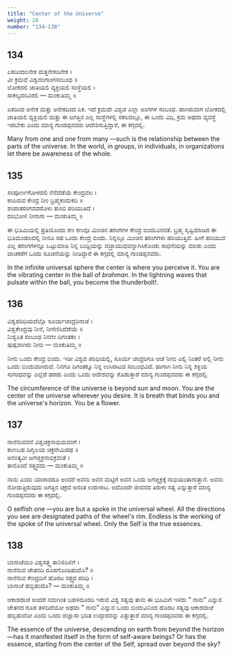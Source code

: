 ```yaml
---
title: "Center of the Universe"
weight: 28
number: "134-138"
---
```


## 134

ಏಕದಿಂದಲನೇಕ ಮತ್ತನೇಕದಿನೇಕ ।  
ವೀ ಕ್ರಮವೆ ವಿಶ್ವದಂಗಾಂಗಸಂಬಂಧ ॥  
ಲೋಕದಲಿ ಜಾತಿಯಲಿ ವ್ಯಕ್ತಿಯಲಿ ಸಂಸ್ಥೆಯಲಿ ।  
ಸಾಕಲ್ಯದರಿವಿರಲಿ — ಮಂಕುತಿಮ್ಮ ॥

ಏಕದಿಂದ ಅನೇಕ ಮತ್ತು ಅನೇಕದಿಂದ ಏಕ. ಇದೆ ಕ್ರಮವೇ ವಿಶ್ವದ ಎಲ್ಲಾ ಅಂಗಗಳ ಸಂಬಂಧ. ಹಾಗಿರುವಾಗ ಲೋಕದಲ್ಲಿ ಜಾತಿಯಲಿ ವ್ಯಕ್ತಿಯಲಿ ಮತ್ತು ಈ ಜಗತ್ತಿನ ಎಲ್ಲ ಸಂಸ್ಥೆಗಳಲ್ಲಿ ಸಕಲದಲ್ಲೂ, ಈ ಒಂದು ವಿಧಿ, ಕ್ರಮ ಅಥವಾ ವ್ಯವಸ್ಥೆ ಇರಬೇಕು ಎಂದು ಮಾನ್ಯ ಗುಂಡಪ್ಪನವರು ಆದೇಶಿಸುತ್ತಿದ್ದಾರೆ, ಈ ಕಗ್ಗದಲ್ಲಿ.

Many from one and one from many —such is the relationship between the parts of the universe. In the world, in groups, in individuals, in organizations let there be awareness of the whole.

## 135

ಸಂಪೂರ್ಣಗೋಳದಲಿ ನೆನೆದೆಡೆಯೆ ಕೇಂದ್ರವಲ ।  
ಕಂಪಿಸುವ ಕೇಂದ್ರ ನೀಂ ಬ್ರಹ್ಮಕಂದುಕದಿ ॥  
ಶಂಪಾತರಂಗವದರೊಳು ತುಂಬಿ ಪರಿಯುತಿದೆ ।  
ದಂಭೋಳಿ ನೀನಾಗು — ಮಂಕುತಿಮ್ಮ ॥

ಈ ಭೂಮಿಯಲ್ಲಿ ಪ್ರತಿಯೊಂದು ಕಣ ಕಣವೂ ಮಿಂಚಿನ ತರಂಗಗಳ ಕೇಂದ್ರ ಬಿಂದುವಿನನತೆ. ಬ್ರಹ್ಮ ಸೃಷ್ಟಿಮಾಡಿದ ಈ ಭೂಮಂಡಲದಲ್ಲಿ ನೀನೂ ಸಹ ಒಂದು ಕೇಂದ್ರ ಬಿಂದು. ನಿನ್ನಲ್ಲೂ ಮಿಂಚಿನ ತರಂಗಗಳು ಹರಿಯುತ್ತಿವೆ. ಹೀಗೆ ಹರಿಯುವ ಎಲ್ಲ ತರಂಗಗಳನ್ನೂ ಒಟ್ಟುಮಾಡಿ ನಿನ್ನ ಬುಧ್ದಿಯನ್ನು ವಜ್ರಾಯುಧವನ್ನಾಗಿಸಿಕೊಂಡು ಸಾಧನೆಯನ್ನು ಮಾಡು ಎಂದು ವಾಚಕರೆಗೆ ಒಂದು ಸೂಚನೆಯನ್ನು ನೀಡಿದ್ದಾರೆ ಈ ಕಗ್ಗದಲ್ಲಿ ಮಾನ್ಯ ಗುಂಡಪ್ಪನವರು.

In the infinite universal sphere the center is where you perceive it. You are the vibrating center in the ball of _brahman_. In the lightning waves that pulsate within the ball, you become the thunderbolt!.

## 136

ವಿಶ್ವಪರಿಧಿಯದೆಲ್ಲೊ ಸೂರ್ಯಚಂದ್ರರಿನಾಚೆ ।  
ವಿಶ್ವಕೇಂದ್ರವು ನೀನೆ, ನೀನೆಣಿಸಿದೆಡೆಯೆ ॥  
ನಿಃಶ್ವಸಿತ ಸಂಬಂಧ ನಿನಗಂ ದಿಗಂತಕಂ ।  
ಪುಷ್ಪವಾಗಿರು ನೀನು — ಮಂಕುತಿಮ್ಮ ॥

ನೀನು ಒಂದು ಕೇಂದ್ರ ಬಿಂದು. ಇಡೀ ವಿಶ್ವದ ಪರಿಧಿಯಲ್ಲಿ, ಸೂರ್ಯ ಚಂದ್ರರಿಗೂ ಆಚೆ ನೀನು ಎಲ್ಲಿ ನಿಂತರೆ ಅಲ್ಲಿ ನೀನು ಒಂದು ಬಿಂದುವಾಗಿರುವೆ. ನಿನಗೂ ದಿಗಂತಕ್ಕೂ ನಿನ್ನ ಉಸಿರಾಟದ ಸಂಬಂಧವಿದೆ. ಹಾಗಾಗಿ ನೀನು ನಿನ್ನ ಶಕ್ತಿಯ ಸುಗಂಧವನ್ನು ಎಲ್ಲೆಡೆ ಹರಡು ಎಂದು ಒಂದು ಆದೇಶವನ್ನು ಕೊಡುತ್ತಾರೆ ಮಾನ್ಯ ಗುಂಡಪ್ಪನವರು ಈ ಕಗ್ಗದಲ್ಲಿ.

The circumference of the universe is beyond sun and moon. You are the center of the universe wherever you desire. It is breath that binds you and the universe's horizon. You be a flower.

## 137

ನಾನೆನುವವನೆ ವಿಶ್ವಚಕ್ರನಾಭಿಯವಂಗೆ ।  
ಕಾಣಬಹ ದಿಗ್ವಲಯ ಚಕ್ರನೇಮಿಪಥ ॥  
ಅನಂತ್ಯವೀ ಜಗಚ್ಚಕ್ರನಾಭಿಕ್ರಮತೆ ।  
ತಾನೊಂದೆ ಸತ್ತ್ವವದು — ಮಂಕುತಿಮ್ಮ ॥

ನಾನು ಎಂದು ಯಾರಾದರೂ ಅಂದರೆ ಅವನು ಅವನ ಮಟ್ಟಿಗೆ ಅವನ ಒಂದು ಜಗಚ್ಚಕ್ರಕ್ಕೆ ನಾಭಿಯಂತಾಗುತ್ತಾನೆ. ಅವನು ನೋಡುತ್ತಿರುವುದು ಜಗತ್ತಿನ ಚಕ್ರದ ಅನಂತ ಉರುಳಾಟ. ಅದೊಂದೇ ಜೀವನದ ತಿರುಳು ಸತ್ವ ಎನ್ನುತ್ತಾರೆ ಮಾನ್ಯ ಗುಂಡಪ್ಪನವರು ಈ ಕಗ್ಗದಲ್ಲಿ.

O selfish one —you are but a spoke in the universal wheel. All the directions you see are designated paths of the wheel's rim. Endless is the working of the spoke of the universal wheel. Only the Self is the true essences.

## 138

ಬಾನಾಚೆಯಿಂ ವಿಶ್ವಸತ್ತ್ವ ತಾನಿಳಿದಿಳಿಗೆ ।  
ನಾನೆನುವ ಚೇತನದಿ ರೂಪಗೊಂಡಿಹುದೊ? ॥  
ನಾನೆನುವ ಕೇಂದ್ರದಿನೆ ಹೊರಟ ಸತ್ತ್ವದ ಪರಿಧಿ ।  
ಬಾನಾಚೆ ಹಬ್ಬಿಹುದೊ? — ಮಂಕುತಿಮ್ಮ ॥

ಆಕಾಶದಾಚೆ ಅಂದರೆ ನಮಗಿಂತ ಬಹಳದೂರದಿ ಇರುವ ವಿಶ್ವ ಸತ್ವವು ತಾನು ಈ ಭೂಮಿಗೆ ಇಳಿದು ” ನಾನು” ಎನ್ನುವ ಚೇತನದ ರೂಪ ತಳೆದಿದೆಯೋ ಅಥವಾ ” ನಾನು” ಎನ್ನುವ ಒಂದು ಬಿಂದುವಿನಿಂದ ಹೊರಟ ಸತ್ವವು ಆಕಾಶದಾಚೆ ಹಬ್ಬಿಹುದೋ ಎಂದು ಒಂದು ಜಿಜ್ಞಾಸಾ ಭರಿತ ಉದ್ಗಾರವನ್ನು ಎತ್ತುತ್ತಾರೆ ಮಾನ್ಯ ಗುಂಡಪ್ಪನವರು ಈ ಕಗ್ಗದಲ್ಲಿ.

The essence of the universe, descending on earth from beyond the horizon —has it manifested itself in the form of self-aware beings? Or has the essence, starting from the center of the Self, spread over beyond the sky?
